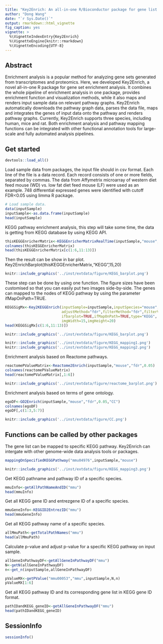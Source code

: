 ```yaml
---
title: "Key2Enrich: An all-in-one R/Bioconductor package for gene list enrichment analysis and pathway visualization"
author: "Dong Wang"
date: "`r Sys.Date()`"
output: rmarkdown::html_vignette
fig_caption: yes
vignette: >
  %\VignetteIndexEntry{Key2Enrich}
  %\VignetteEngine{knitr::rmarkdown}
  %\VignetteEncoding{UTF-8}
---
```

## Abstract
Enrichment analysis is a popular method for analyzing gene sets generated from transcriptomes and proteomics. Here, we developed Key2Enrich, a novel all-in-one R package for gene set enrichment analysis. It combines the whole pipeline of enrichment analysis in one package, provides enrichment function and visualization methods, while it also maps and renders input sample data on relevant pathway graphs. Key2Enrich automatically downloads the pathway graph data, parses the data file, maps and integrates the genes of input data onto the pathway and renders pathway graphs. Currently, Key2Enrich supports three species, including human, mice and rat. Both enrichment analysis and pathway mapping functions can be integrated with other functional annotation tools for large-scale and fully automated analysis pipelines.


## Get started

```r
devtools::load_all()
```

Load sample data from packages, the input file should in csv format. Each line of the file is a data record. Each record consists of one or more fields, separated by commas. The data from Affymetrix microarray of western diet feed mouse (WD) vs. low fat diet feed mouse (LF) were used as an example. 748 differential expressed genes were identified with cutoff FDR<0.05 using limma R package. 
```r
# Load sample data.
data(inputSample)
inputSample<-as.data.frame(inputSample)
head(inputSample)
```

KEGG pathway enrichment analysis, this step will take some time, the data is getting from KEGG database by using KEGG API.
```r

thisKEGGEnricherMatrix<-KEGGEnricherMatrixRealTime(inputSample,"mouse","fdr","fdr",0.05)
colnames(thisKEGGEnricherMatrix)
head(thisKEGGEnricherMatrix[c(1:6,11:13)])
```

Then the result can be show in bar plot.
Key2EnrichBarplot(thisKEGGEnricherMatrix,"KEGG",15,20)


```r
knitr::include_graphics('../inst/extdata/figure/KEGG_barplot.png')
```

These step can be done by using one function. The figure sizes have been customised so that you can easily put two images side-by-side. The genes can mapped to the nodes of KEGG pathway by using the parameter ifMapOnPath=TRUE.

```r

KEGGSigMx<-Key2KEGGEnrich(inputSample=inputSample,inputSpecies="mouse",
                          adjustMethod="fdr",filterMethod="fdr",filterValue=0.05,
                          ifbarplot=TRUE,ifMapOnPath=TRUE,type="KEGG",
                          imgWidth=15,imgHeight=20)
head(KEGGSigMx[c(1:6,11:13)])
```

```r
knitr::include_graphics('../inst/extdata/figure/KEGG_barplot.png')
```

```r
knitr::include_graphics('../inst/extdata/figure/KEGG_mapping1.png')
knitr::include_graphics('../inst/extdata/figure/KEGG_mapping2.png')
```

Enrichment analysis based on Reactome pathways.
```r
reactomePValueMatrix<-Reactome2Enrich(inputSample,"mouse","fdr",0.05)
colnames(reactomePValueMatrix)
head(reactomePValueMatrix[,1:6])
```

```r
knitr::include_graphics('../inst/extdata/figure/reactome_barplot.png')
```

Enrichment analysis based on terms of gene ontology.
```r
egoDF<-GO2Enrich(inputSample,"mouse","fdr",0.05,"CC")
colnames(egoDF)
egoDF[,c(1:3,5:7)]
```

```r
knitr::include_graphics('../inst/extdata/figure/CC.png')
```

## Functions can be called by other packages
The gene list can be mapped to specific KEGG pathway. Key2Enrich can intergate with other genome-wide data analysis tools or packages.
```r
mappingOnSpecifiedKEGGPathway("mmu04976",inputSample,"mouse")
```

```r
knitr::include_graphics('../inst/extdata/figure/KEGG_mapping3.png')
```

Get KEGG pathname and pathway ID of a specific species.
```r
mmuInfo<-getAllPathNameAndID("mmu")
head(mmuInfo)
```
Get all KEGG gene ID and entrezgene ID of a specific species.
```r
mmuGeneInfo<-KEGGID2EntrezID("mmu")
head(mmuGeneInfo)
```

Get all KEGG pathway name of a specific species.
```r
allMmuPath<-getTotalPathNames("mmu")
head(allMmuPath)
```

Calculate p-value and adjust p-value for a specific KEGG pathway on input sample.
```r
allGeneInPathwayDF<-getAllGeneInPathwayDF("mmu")
N<-getN(allGeneInPathwayDF)
n<-get_n(inputSample,allGeneInPathwayDF)

pValueMX<-getPValue("mmu00053","mmu",inputSample,N,n)
pValueMX[1:6]
```
Get all KEGG pathway ID and its corresponding gene list in KEGG gene ID format.
```r
pathIDandKEGG_geneID<-getAllGeneInPathwayDF("mmu")
head(pathIDandKEGG_geneID)
```

## SessionInfo
```r
sessionInfo()
```
